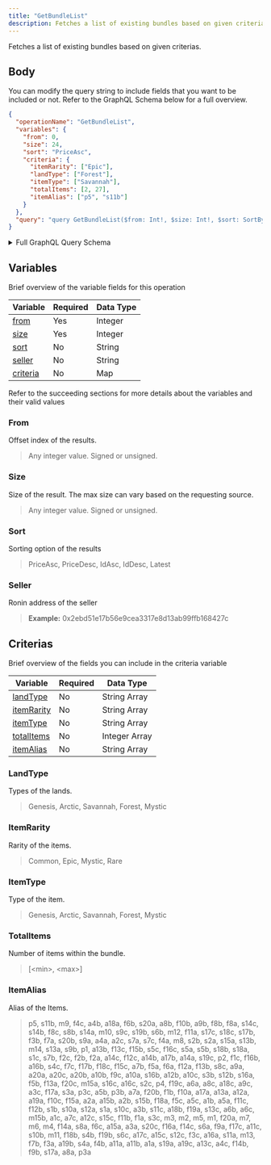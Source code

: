 ```yaml
---
title: "GetBundleList"
description: Fetches a list of existing bundles based on given criterias.
---
```


Fetches a list of existing bundles based on given criterias.

## Body

You can modify the query string to include fields that you want to be included or not. Refer to the GraphQL Schema below for a full overview.

```json
{
  "operationName": "GetBundleList",
  "variables": {
    "from": 0,
    "size": 24,
    "sort": "PriceAsc",
    "criteria": {
      "itemRarity": ["Epic"],
      "landType": ["Forest"],
      "itemType": ["Savannah"],
      "totalItems": [2, 27],
      "itemAlias": ["p5", "s11b"]
    }
  },
  "query": "query GetBundleList($from: Int!, $size: Int!, $sort: SortBy, $seller: String, $criteria: BundleSearchCriteria) {\n  bundles(from: $from, size: $size, criteria: $criteria, sort: $sort, seller: $seller) {\n    total\n    results {\n      name\n      listingIndex\n      auction {\n        currentPrice\n        currentPriceUSD\n        __typename\n      }\n      items {\n        ... on LandItem {\n          realTokenId\n          figureURL\n          rarity\n          __typename\n        }\n        ... on LandPlot {\n          realTokenId\n          landType\n          __typename\n        }\n        __typename\n      }\n      __typename\n    }\n    __typename\n  }\n}\n"
}
```

<details>
<summary>Full GraphQL Query Schema</summary> 
<p>
&nbsp;

```graphql
query GetBundleList(
  $from: Int!
  $size: Int!
  $sort: SortBy
  $seller: String
  $criteria: BundleSearchCriteria
) {
  bundles(
    from: $from
    size: $size
    criteria: $criteria
    sort: $sort
    seller: $seller
  ) {
    total
    results {
      name
      listingIndex
      auction {
        currentPrice
        currentPriceUSD
        __typename
      }
      items {
        ... on LandItem {
          realTokenId
          figureURL
          rarity
          __typename
        }
        ... on LandPlot {
          realTokenId
          landType
          __typename
        }
        __typename
      }
      __typename
    }
    __typename
  }
}
```

</p>
</details>

## Variables

Brief overview of the variable fields for this operation

| Variable              | Required | Data Type |
| --------------------- | -------- | --------- |
| [from](#from)         | Yes      | Integer   |
| [size](#size)         | Yes      | Integer   |
| [sort](#sort)         | No       | String    |
| [seller](#seller)     | No       | String    |
| [criteria](#criteria) | No       | Map       |

Refer to the succeeding sections for more details about the variables and their valid values

### From

Offset index of the results.

> Any integer value. Signed or unsigned.

### Size

Size of the result. The max size can vary based on the requesting source.

> Any integer value. Signed or unsigned.

### Sort

Sorting option of the results

> PriceAsc, PriceDesc, IdAsc, IdDesc, Latest

### Seller

Ronin address of the seller

> **Example:** 0x2ebd51e17b56e9cea3317e8d13ab99ffb168427c

## Criterias

Brief overview of the fields you can include in the criteria variable

| Variable                  | Required | Data Type     |
| ------------------------- | -------- | ------------- |
| [landType](#landtype)     | No       | String Array  |
| [itemRarity](#itemrarity) | No       | String Array  |
| [itemType](#itemtype)     | No       | String Array  |
| [totalItems](#totalitems) | No       | Integer Array |
| [itemAlias](#itemalias)   | No       | String Array  |

### LandType

Types of the lands.

> Genesis, Arctic, Savannah, Forest, Mystic

### ItemRarity

Rarity of the items.

> Common, Epic, Mystic, Rare

### ItemType

Type of the item.

> Genesis, Arctic, Savannah, Forest, Mystic

### TotalItems

Number of items within the bundle.

> [&lt;min&gt;, &lt;max&gt;]

### ItemAlias

Alias of the Items.

> p5, s11b, m9, f4c, a4b, a18a, f6b, s20a, a8b, f10b, a9b, f8b, f8a, s14c, s14b, f8c, s8b, s14a, m10, s9c, s19b, s6b, m12, f11a, s17c, s18c, s17b, f3b, f7a, s20b, s9a, a4a, a2c, s7a, s7c, f4a, m8, s2b, s2a, s15a, s13b, m14, s13a, s9b, p1, a13b, f13c, f15b, s5c, f16c, s5a, s5b, s18b, s18a, s1c, s7b, f2c, f2b, f2a, a14c, f12c, a14b, a17b, a14a, s19c, p2, f1c, f16b, a16b, s4c, f7c, f17b, f18c, f15c, a7b, f5a, f6a, f12a, f13b, s8c, a9a, a20a, a20c, a20b, a10b, f9c, a10a, s16b, a12b, a10c, s3b, s12b, s16a, f5b, f13a, f20c, m15a, s16c, a16c, s2c, p4, f19c, a6a, a8c, a18c, a9c, a3c, f17a, s3a, p3c, a5b, p3b, a7a, f20b, f1b, f10a, a17a, a13a, a12a, a19a, f10c, f15a, a2a, a15b, a2b, s15b, f18a, f5c, a5c, a1b, a5a, f11c, f12b, s1b, s10a, s12a, s1a, s10c, a3b, s11c, a18b, f19a, s13c, a6b, a6c, m15b, a1c, a7c, a12c, s15c, f11b, f1a, s3c, m3, m2, m5, m1, f20a, m7, m6, m4, f14a, s8a, f6c, a15a, a3a, s20c, f16a, f14c, s6a, f9a, f17c, a11c, s10b, m11, f18b, s4b, f19b, s6c, a17c, a15c, s12c, f3c, a16a, s11a, m13, f7b, f3a, a19b, s4a, f4b, a11a, a11b, a1a, s19a, a19c, a13c, a4c, f14b, f9b, s17a, a8a, p3a

